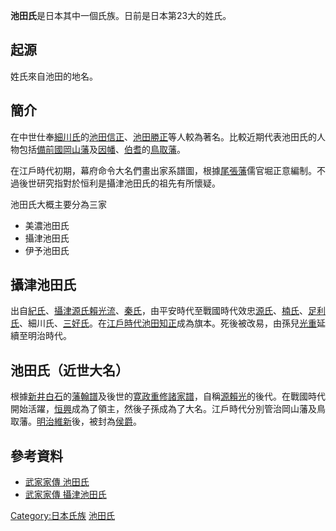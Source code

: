 {{japanese|japanese=池田氏|kana=いけだし|romaji=Ikeda-shi}}
'''池田氏'''是日本其中一個氏族。日前是日本第23大的姓氏。

==起源==
姓氏來自池田的地名。

==簡介==
在中世仕奉[[細川氏|細川氏]]的[[池田信正|池田信正]]、[[池田勝正|池田勝正]]等人較為著名。比較近期代表池田氏的人物包括[[備前國|備前國]][[岡山藩|岡山藩]]及[[因幡國|因幡]]、[[伯耆国|伯耆]]的[[鳥取藩|鳥取藩]]。

在江戶時代初期，幕府命令大名們畫出家系譜圖，根據[[尾張藩|尾張藩]]儒官堀正意編制。不過後世研究指對於恒利是攝津池田氏的祖先有所懷疑。

池田氏大概主要分為三家

*美濃池田氏
*攝津池田氏
*伊予池田氏

==攝津池田氏==
出自[[紀氏|紀氏]]、[[攝津源氏|攝津源氏]][[源賴光|賴光流]]、[[秦氏|秦氏]]，由平安時代至戰國時代效忠[[源氏|源氏]]、[[楠氏|楠氏]]、[[足利氏|足利氏]]、細川氏、[[三好氏|三好氏]]。在[[江戶時代|江戶時代]][[池田知正|池田知正]]成為旗本。死後被改易，由孫兒[[池田光重|光重]]延續至明治時代。

==池田氏（近世大名）==
根據[[新井白石|新井白石]]的[[藩翰譜|藩翰譜]]及後世的[[寛政重修諸家譜|寛政重修諸家譜]]，自稱[[源賴光|源賴光]]的後代。在戰國時代開始活躍，[[池田恒興|恒興]]成為了領主，然後子孫成為了大名。江戶時代分別管治岡山藩及鳥取藩。[[明治維新|明治維新]]後，被封為[[侯爵|侯爵]]。

==參考資料==
{{Commonscat|Ikeda clan}}
*[http://www2.harimaya.com/sengoku/html/ikeda.html 武家家傳 池田氏] {{Wayback|url=http://www2.harimaya.com/sengoku/html/ikeda.html |date=20210313110441 }}
*[http://www2.harimaya.com/sengoku/html/s_iked_k.html 武家家傳 攝津池田氏] {{Wayback|url=http://www2.harimaya.com/sengoku/html/s_iked_k.html |date=20201115132558 }}




{{DEFAULTSORT:Ikeda-shi}}
[[Category:日本氏族|Category:日本氏族]]
[[Category:池田氏|]]